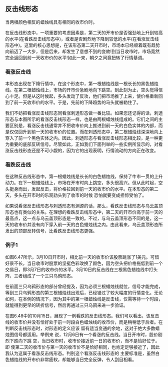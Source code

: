 
## 反击线形态
当两根颜色相反的蜡烛线具有相同的收市价时。

在反击线形态中，一项重要的考虑因素是，第二天的开市价是否强劲地上升到较高的水平(在看跌反击线形态中)，或者是否剧烈地下降到较低的水平(在看涨反击线形态中)。这里的核心思想是，在该形态第二天开市时，市场本已经顺着既有趋势向前迈了一大步，但是后来，却发生了意想不到的变故!到当日收市时，市场竟然完全返回到前一天收市价的水平!如此一来，朝夕之间竟扭转了行情基调。

<ImageRender alt='test1' width='auto' height='auto' path='/蜡烛图技术/18-反击线.png' />

### 看涨反击线
本形态出现在下降行情中。在这个形态中，第一根蜡烛线是一根长长的黑色蜡烛线。在第二根蜡烛线上，市场的开市价急剧地向下跳空。到此刻为止，空头觉得信心十足。但是从这时候起，多头发动了反攻，他们把市场推了上来，使价格重新回到了前一天收市价的水平。于是，先前的下降趋势的马头就被勒住了。

我们不妨把看涨反击线形态同看涨刺透形态做一番比较。如果您还记得的话，刺透形态与本图所示的看涨反击线形态一样，也是由两根蜡烛线组成的。它们之间的主要区别是，看涨反击线通常并不把收市价向上推进到前一天的白色实体的内部，而是仅仅回升到前一天的收市价的位置。而在刺透形态中，第二根蜡烛线深深地向上穿入了前一个黑色实体之内。因此，刺透形态与看涨反击线形态相比较，是一种更为重要的底部反转信号。尽管如此，正如我们下面列举的一些实例所显示的，对看涨反击线形态还是不可小觑的，因为它的出现表明，行情流动的方向正在改变。

### 看跌反击线
在这种反击线形态中，第一根蜡烛线是长长的白色蜡烛线，保持了牛市一贯的上升动力。在下一根蜡烛线上，市场在开市时向上跳空，多头很高兴。但从此时起，空头挺身而出，发起反击，将价格拉回到前一天的收市价的水平。在本形态的第二天，多头在开市时的乐观劲头到了收市的时候 恐怕就要变成担惊受怕了。

如果说看涨反击线形态与刺透形态有渊源的话，那么，看跌反击线形态与乌云盖顶形态也有类似的关系。在理想的看跌反击线形态中，第二天的开市价高于前一天的最高点，这一点与乌云盖顶形态是一致的。不过，与乌云盖顶形态不同的是，这一天的收市价并没有向下穿入前一天的白色蜡烛线之内。由此看来，乌云盖顶形态所发出的顶部反转信号，比看跌反击线形态更强。

### 例子1
如图6.47所示，3月10日开市时，相比前一天的收市价该股票跳涨了1美元。可惜好景不长，当日收市时股票的坚挺色彩改换了颜色，因为空头把价格拖低到前一个交易日，即3月7日的收市价的水平。3月10日的反击线在三根黑色蜡烛线中打头阵，三者组成了一个三只乌鸦形态。

在前面三只乌鸦形态的部分曾经提及，因为必须三根蜡烛线就位，信号才能完成，等到三只乌鸦形态的第三根蜡烛线出现后，已经错过了较大幅度的行情变化。无论如何，在本例的情况下，因为其中的第一根蜡烛线是反击线，仅需等待一个时段，就能得到更早的转折信号，然后再通过三只乌鸦来进一步验证。

<ImageRender alt='test1' width='auto' height='auto' path='/蜡烛图技术/18-反击线2.png' />

在图6.48中的10月15日，展现了一例看跌的反击线形态。我们可以看出，该反击线的收市价并没有恰好处于前一时段白色蜡烛线的收市价，而是稍稍低于后者。在判断反击线形态时，对形态的定义应该 留有适当变通的余地，这对于绝大多数蜡烛图信号都适用。举例来 说，12月6日有一个看涨的反击线。当日开市时，股价剧烈下跌向下跳 空，当日收市时，收市价接近前一日的收市价，而不是恰好位于。即 使第二天的收市价与第一天的收市价不是恰好相同，也肯定足够接近了，因此我认为这属于看涨反击线形态。判别这个看涨反击线形态的 主要标准是，虽然白色蜡烛线的开市价非常疲软，却能够当日完全反弹，令人刮目相看。

<ImageRender alt='test1' width='auto' height='auto' path='/蜡烛图技术/18-反击线3.png' />
